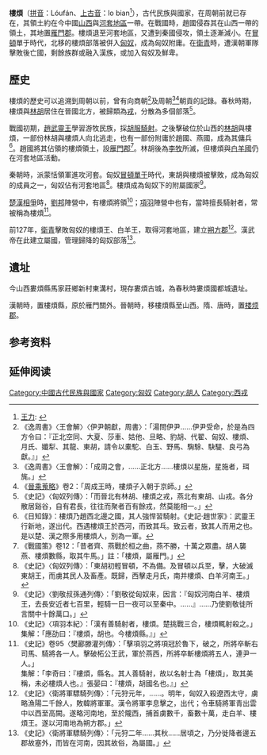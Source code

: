 {{Dablink|关于中国历史上的同名行政区，参见：[[楼烦县_(消歧义)|楼烦县 (消歧义)]]、[[楼烦郡|楼烦郡]]。}}

'''樓煩'''（[[拼音|拼音]]：Lóufán、[[上古音|上古音]]：lo bian<ref>[[王力|王力]]: {{cite web |url=http://www.eastling.org/OC/oldage.aspx |title=存档副本 |accessdate=2011-10-29 |deadurl=yes |archiveurl=https://web.archive.org/web/20111203033453/http://www.eastling.org/OC/oldage.aspx |archivedate=2011-12-03 }}</ref>），古代民族與國家，在周朝前就已存在，其領土約在今中國[[山西|山西]]與[[河套地區|河套地區]]一帶。在戰國時，趙國侵吞其在山西一帶的領土，其地置[[雁門郡|雁門郡]]。樓煩退至河套地區，又遭到秦國侵攻，領土逐漸減小。在[[冒頓|冒頓]]單于時代，北移的樓煩部落被併入[[匈奴|匈奴]]，成為匈奴附庸。在[[衛青|衛青]]時，遭漢朝軍隊擊敗後亡國，剩餘族群或融入漢族，或加入匈奴及鮮卑。

== 歷史 ==
樓煩的歷史可以追溯到周朝以前，曾有向商朝<ref>《逸周書》〈王會解〉〈伊尹朝獻，周書〉：「湯問伊尹……伊尹受命，於是為四方令曰：『正北空同、大夏、莎車、姑他、旦略、豹胡、代翟、匈奴、樓煩、月氏、孅犁、其龍、東胡，請令以橐駝、白玉、野馬、騊駼、駃騠、良弓為獻。』」</ref>及周朝<ref>《逸周書》〈王會解〉：「成周之會，……正北方……樓煩以星施，星施者，珥旄。」</ref><ref>《[[晉乘蒐略|晉乘蒐略]]》卷2：「周成王時，樓煩子入朝于京師。」</ref>朝貢的記錄。春秋時期，樓煩與[[林胡|林胡]]居住在晉國北方，被歸類為[[戎|戎]]，分散為多個部落<ref>《史記》〈匈奴列傳〉：「而晉北有林胡、樓煩之戎，燕北有東胡、山戎。各分散居谿谷，自有君長，往往而聚者百有餘戎，然莫能相一。」</ref>。

戰國初期，[[趙武靈王|趙武靈王]]學習游牧民族，採[[胡服騎射|胡服騎射]]。之後擊破位於山西的[[林胡|林胡]]與樓煩，一部份林胡與樓煩人向北逃走，也有一部份附庸於趙國、燕國，成為其傭兵<ref>《日知錄》：樓煩乃趙西北邊之國，其人強悍習騎射。《史記‧趙世家》：武靈王行新地，遂出代。西遇樓煩王於西河，而致其乓。致云者，致其人而用之也。是以楚、漢之際多用樓煩人，別為一軍。</ref>。趙國將其佔領的樓煩領土，設[[雁門郡|雁門郡]]<ref>《戰國策》卷12：「昔者齊、燕戰於桓之曲，燕不勝，十萬之眾盡。胡人襲燕、樓煩數縣，取其牛馬。」註：「樓煩，屬雁門。」</ref>。林胡後為[[李牧|李牧]]所滅，但樓煩與[[白羊國|白羊國]]仍在河套地區活動。

秦朝時，派蒙恬領軍進攻河套。匈奴[[冒頓單于|冒頓單于]]時代，東胡與樓煩被擊敗，成為匈奴的成員之一，匈奴佔有河套地區<ref>《史記》〈匈奴列傳〉：「東胡初輕冒頓，不為備。及冒頓以兵至，擊，大破滅東胡王，而虜其民人及畜產。既歸，西擊走月氏，南并樓煩、白羊河南王。」</ref>。樓煩成為匈奴下的附屬國家<ref>《史記》〈劉敬叔孫通列傳〉：「劉敬從匈奴來，因言：『匈奴河南白羊、樓煩王，去長安近者七百里，輕騎一日一夜可以至秦中。……』……乃使劉敬徙所言關中十餘萬口。」</ref>。

[[楚漢相爭|楚漢相爭]]時，[[劉邦|劉邦]]陣營中，有樓煩將領<ref>《史記》〈項羽本紀〉：「漢有善騎射者，樓煩。楚挑戰三合，樓煩輒射殺之。」集解：「應劭曰：『樓煩，胡也。今樓煩縣。』」</ref>；[[項羽|項羽]]陣營中也有，當時擅長騎射者，常被稱為樓煩<ref>《史記》卷95〈樊酈滕灌列傳〉：「擊項羽之將項冠於魯下，破之，所將卒斬右司馬、騎將各一人。擊破柘公王武，軍於燕西，所將卒斬樓煩將五人，連尹一人。」<br>集解：「李奇曰：『樓煩，縣名。其人善騎射，故以名射士為「樓煩」，取其美稱，未必樓煩人也。』張晏曰：『樓煩，胡國名也。』」</ref>。

前127年，[[衛青|衛青]]擊敗匈奴的樓煩王、白羊王，取得河套地區，建立[[朔方郡|朔方郡]]<ref>《史記》〈衛將軍驃騎列傳〉：「元狩元年，……。明年，匈奴入殺遼西太守，虜略漁陽二千餘人，敗韓將軍軍。漢令將軍李息擊之，出代；令車騎將軍青出雲中以西至高闕。遂略河南地，至於隴西，捕首虜數千，畜數十萬，走白羊、樓煩王。遂以河南地為朔方郡。」</ref>。漢武帝在此建立屬國，管理歸降的匈奴部落<ref>《史記》〈衛將軍驃騎列傳〉：「元狩二年……其秋……居頃之，乃分徙降者邊五郡故塞外，而皆在河南，因其故俗，為屬國。」</ref>。

== 遺址 ==
今山西婁煩縣馬家莊鄉新村東溝村，現存婁煩古城，為春秋時婁煩國都城遺址。

漢朝時，置樓煩縣，原於雁門關外。晉朝時，移樓煩縣至山西。隋、唐時，置[[楼烦郡|楼烦郡]]。

== 参考资料 ==
{{Reflist|2}}

== 延伸阅读 ==
{{Wikisource further reading}}

[[Category:中國古代民族與國家|Category:中國古代民族與國家]]
[[Category:匈奴|Category:匈奴]]
[[Category:胡人|Category:胡人]]
[[Category:西戎|Category:西戎]]